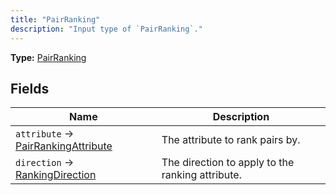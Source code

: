 ```yaml
---
title: "PairRanking"
description: "Input type of `PairRanking`."
---
```


**Type:** [PairRanking](/api-reference/types/pairranking)

## Fields

| Name | Description |
|------|-------------|
| `attribute` → [PairRankingAttribute](/api-reference/types/pairrankingattribute) | The attribute to rank pairs by. |
| `direction` → [RankingDirection](/api-reference/types/rankingdirection) | The direction to apply to the ranking attribute. |

